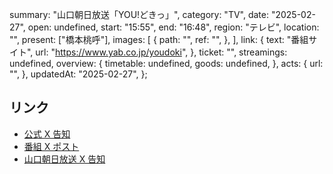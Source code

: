   summary: "山口朝日放送「YOU!どきっ」",
  category: "TV",
  date: "2025-02-27",
  open: undefined,
  start: "15:55",
  end: "16:48",
  region: "テレビ",
  location: "",
  present: ["橋本桃呼"],
  images: [
    {
      path: "",
      ref: "",
    },
  ],
  link: {
    text: "番組サイト",
    url: "https://www.yab.co.jp/youdoki",
  },
  ticket: "",
  streamings: undefined,
  overview: {
    timetable: undefined,
    goods: undefined,
  },
  acts: {
    url: "",
  },
  updatedAt: "2025-02-27",
};

## リンク

- [公式 X 告知](https://x.com/takanenofficial/status/1894968209536885161)
- [番組 X ポスト](https://x.com/youdoki_yab/status/1895038934482330005)
- [山口朝日放送 X 告知](https://x.com/yab_beep/status/1894920163184808003)
